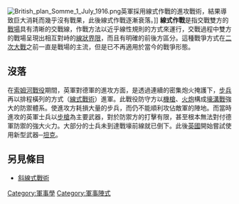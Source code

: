[[File:British_plan_Somme_1_July_1916.png|thumb]]英軍採用線式作戰的進攻戰術，結果導致巨大消耗而幾乎沒有戰果，此後線式作戰逐漸衰落。]]
'''線式作戰'''是指交戰雙方的[[戰場|戰場]]具有清晰的交戰線，作戰方法以近乎線性規則的方式來運行，交戰過程中雙方的戰場呈現出相互對峙的[[線狀界限|線狀界限]]，而且有明確的前後方區分。這種戰爭方式在[[二次大戰|二次大戰]]之前一直是戰場的主流，但是已不再適用於當今的戰爭形態。
== 沒落 ==
在[[索姆河戰役|索姆河戰役]]期間，英軍對德軍的進攻方面，是透過連續的密集炮火掩護下，[[步兵|步兵]]再以排程橫列的方式（[[線式戰術|線式戰術]]）進軍。此戰役防守方以[[馬克沁機槍|機槍]]、[[火炮|火炮]]構成[[壕溝戰|壕溝戰]]強大的防禦體系。使進攻方耗損大量的步兵，而仍不能順利攻佔敵軍的陣地。而當時進攻的英軍士兵以[[步槍|步槍]]為主要武器，對於防禦方的打擊有限，甚至根本無法對付德軍防禦的強大火力。大部分的士兵未到達戰壕前線就已倒下。此後[[英國|英國]]開始嘗試使用新型武器─[[坦克|坦克]]。

==另見條目==
*[[斜線式戰術|斜線式戰術]]

{{Mil-stub}}

[[Category:軍事學|Category:軍事學]]
[[Category:軍事陣式|Category:軍事陣式]]
